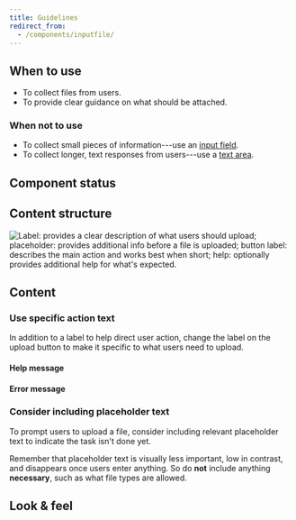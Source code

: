 ```yaml
---
title: Guidelines
redirect_from:
  - /components/inputfile/
---
```



<ReactExample exampleId="InputFile-default" />

## When to use

- To collect files from users.
- To provide clear guidance on what should be attached.

### When not to use

- To collect small pieces of information---use an [input field](/components/input/inputfield/).
- To collect longer, text responses from users---use a [text area](/components/input/textarea/).

## Component status

<ComponentStatus component="InputFile" />

## Content structure

![Label: provides a clear description of what users should upload; placeholder: provides additional info before a file is uploaded; button label: describes the main action and works best when short; help: optionally provides additional help for what's expected.](fileId:4QJZqvBvRrLu6t9mwObCkA;nodeId:44%3A1017)

## Content

<InputLabelsSnippet />

### Use specific action text

In addition to a label to help direct user action,
change the label on the upload button to make it specific to what users need to upload.

<ReactExample exampleId="InputFile-button_label" />

<InputHelpErrorSnippet />

#### Help message

<ReactExample exampleId="InputFile-help" />

#### Error message

<ReactExample exampleId="InputFile-error" />

### Consider including placeholder text

To prompt users to upload a file,
consider including relevant placeholder text to indicate the task isn't done yet.

Remember that placeholder text is visually less important, low in contrast,
and disappears once users enter anything.
So do **not** include anything **necessary**, such as what file types are allowed.

## Look & feel

<InputBackgroundLinkSnippet />
